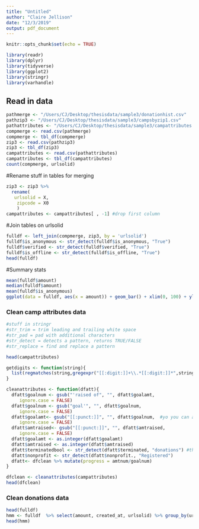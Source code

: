```yaml
---
title: "Untitled"
author: "Claire Jellison"
date: "12/3/2019"
output: pdf_document
---
```


```r
knitr::opts_chunk$set(echo = TRUE)
```


```r
library(readr)
library(dplyr)
library(tidyverse)
library(ggplot2)
library(stringr)
library(varhandle)
```


## Read in data 
```r
pathmerge <- "/Users/CJ/Desktop/thesisdata/sample3/donationhist.csv" 
pathzip3 <- "/Users/CJ/Desktop/thesisdata/sample3/campsbyzip1.csv" 
pathattributes <- "/Users/CJ/Desktop/thesisdata/sample3/campattributes.csv" 
compmerge <- read.csv(pathmerge)
compmerge <- tbl_df(compmerge)
zip3 <- read.csv(pathzip3)
zip3 <- tbl_df(zip3)
campattributes <- read.csv(pathattributes)
campattributes <- tbl_df(campattributes)
count(compmerge, urlsolid)

```

#Rename stuff in tables for merging 
```r
zip3 <- zip3 %>% 
  rename(
   urlsolid = X,
    zipcode = X0 
    )
campattributes <- campattributes[ , -1] #drop first column 
```


#Join tables on urlsolid
```r
fulldf <- left_join(compmerge, zip3, by = 'urlsolid') 
fulldf$is_anonymous <- str_detect(fulldf$is_anonymous, "True")
fulldf$verified <- str_detect(fulldf$verified, "True")
fulldf$is_offline <- str_detect(fulldf$is_offline, "True")
head(fulldf)
```

#Summary stats 
```r
mean(fulldf$amount)
median(fulldf$amount)
mean(fulldf$is_anonymous)
ggplot(data = fulldf, aes(x = amount)) + geom_bar() + xlim(0, 100) + ylim(0,250)
```

### Clean camp attributes data 

```r
#stuff in stringr 
#str_trim = trim leading and trailing white space 
#str_pad = pad with additional characters 
#str_detect = detects a pattern, returns TRUE/FALSE 
#str_replace = find and replace a pattern 
```


```r
head(campattributes)
```

```r
getdigits <- function(string){
  list(regmatches(string,gregexpr("[[:digit:]]+\\.*[[:digit:]]*",string)))
}

cleanattributes <- function(dfatt){ 
  dfatt$goalnum <- gsub("'raised of", "", dfatt$goalamt,
     ignore.case = FALSE)
  dfatt$goalnum <- gsub("goal'", "", dfatt$goalnum,
     ignore.case = FALSE)
  dfatt$goalamt<- gsub("[[:punct:]]", "", dfatt$goalnum,  #yo you can also use str_replace if ya want
     ignore.case = FALSE)
  dfatt$amtraised<- gsub("[[:punct:]]", "", dfatt$amtraised,
     ignore.case = FALSE)
  dfatt$goalamt <- as.integer(dfatt$goalamt)
  dfatt$amtraised <- as.integer(dfatt$amtraised)
  dfatt$terminatedbool <- str_detect(dfatt$terminated, "donations") #this doesn't work? DOUBLE CHECK
  dfatt$nonprofit <- str_detect(dfatt$nonprofit., "Registered")
  dfatt<- dfclean %>% mutate(progress = amtnum/goalnum)
}

dfclean <- cleanattributes(campattributes)
head(dfclean)
```

### Clean donations data 

```r
head(fulldf)
hmm <- fulldf  %>% select(amount, created_at, urlsolid) %>% group_by(urlsolid) %>% mutate(lag1 = lag(amount,n = 1L), lag2 = lag(amount,n = 2L), lag3= lag(amount,n = 3L), lag4= lag(amount,n = 4L), lag5= lag(amount,n = 5L))
head(hmm)
```





